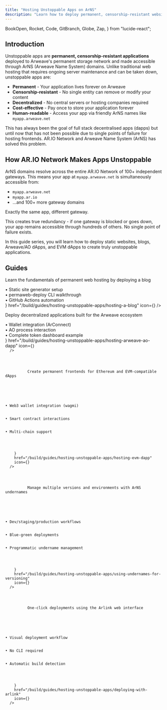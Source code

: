 ```yaml
---
title: "Hosting Unstoppable Apps on ArNS"
description: "Learn how to deploy permanent, censorship-resistant websites and applications to Arweave with ArNS domain integration"
---
```


  BookOpen,
  Rocket,
  Code,
  GitBranch,
  Globe,
  Zap,
} from "lucide-react";

## Introduction

Unstoppable apps are **permanent, censorship-resistant applications** deployed to Arweave's permanent storage network and made accessible through ArNS (Arweave Name System) domains. Unlike traditional web hosting that requires ongoing server maintenance and can be taken down, unstoppable apps are:

- **Permanent** - Your application lives forever on Arweave
- **Censorship-resistant** - No single entity can remove or modify your content
- **Decentralized** - No central servers or hosting companies required
- **Cost-effective** - Pay once to store your application forever
- **Human-readable** - Access your app via friendly ArNS names like `myapp.arweave.net`

This has always been the goal of full stack decentralised apps (dapps) but until now that has not been possible due to single points of failure for hosting frontends. AR.IO Network and Arweave Name System (ArNS) has solved this problem.

## How AR.IO Network Makes Apps Unstoppable

ArNS domains resolve across the entire AR.IO Network of 100+ independent gateways. This means your app at `myapp.arweave.net` is simultaneously accessible from:

- `myapp.arweave.net`
- `myapp.ar.io`
- ...and 100+ more gateway domains

Exactly the same app, different gateway.

This creates true redundancy - if one gateway is blocked or goes down, your app remains accessible through hundreds of others. No single point of failure exists.

In this guide series, you will learn how to deploy static websites, blogs, Arweave/AO dApps, and EVM dApps to create truly unstoppable applications.

## Guides

<Cards>
  <Card
    title="Hosting a Blog"
    description={
      <>
        <p className="mb-3">
          Learn the fundamentals of permanent web hosting by deploying a blog
        </p>
        <div className="space-y-1 text-sm">
          <div>• Static site generator setup</div>
          <div>• permaweb-deploy CLI walkthrough</div>
          <div>• GitHub Actions automation</div>
        </div>
      </>
    }
    href="/build/guides/hosting-unstoppable-apps/hosting-a-blog"
    icon={<BookOpen className="w-6 h-6" />}
  />
  <Card
    title="Hosting Arweave/AO dApp"
    description={
      <>
        <p className="mb-3">
          Deploy decentralized applications built for the Arweave ecosystem
        </p>
        <div className="space-y-1 text-sm">
          <div>• Wallet integration (ArConnect)</div>
          <div>• AO process interaction</div>
          <div>• Complete token dashboard example</div>
        </div>
      </>
    }
    href="/build/guides/hosting-unstoppable-apps/hosting-arweave-ao-dapp"
    icon={<Code className="w-6 h-6" />}
  />
  <Card
    title="Hosting EVM dApp"
    description={
      <>
        <p className="mb-3">
          Create permanent frontends for Ethereum and EVM-compatible dApps
        </p>
        <div className="space-y-1 text-sm">
          <div>• Web3 wallet integration (wagmi)</div>
          <div>• Smart contract interactions</div>
          <div>• Multi-chain support</div>
        </div>
      </>
    }
    href="/build/guides/hosting-unstoppable-apps/hosting-evm-dapp"
    icon={<Rocket className="w-6 h-6" />}
  />
  <Card
    title="Using Undernames for Versioning"
    description={
      <>
        <p className="mb-3">
          Manage multiple versions and environments with ArNS undernames
        </p>
        <div className="space-y-1 text-sm">
          <div>• Dev/staging/production workflows</div>
          <div>• Blue-green deployments</div>
          <div>• Programmatic undername management</div>
        </div>
      </>
    }
    href="/build/guides/hosting-unstoppable-apps/using-undernames-for-versioning"
    icon={<GitBranch className="w-6 h-6" />}
  />
  <Card
    title="Deploying with Arlink"
    description={
      <>
        <p className="mb-3">
          One-click deployments using the Arlink web interface
        </p>
        <div className="space-y-1 text-sm">
          <div>• Visual deployment workflow</div>
          <div>• No CLI required</div>
          <div>• Automatic build detection</div>
        </div>
      </>
    }
    href="/build/guides/hosting-unstoppable-apps/deploying-with-arlink"
    icon={<Zap className="w-6 h-6" />}
  />
</Cards>

